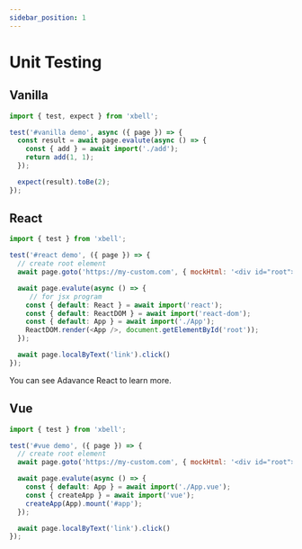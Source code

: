 ```yaml
---
sidebar_position: 1
---
```


# Unit Testing

## Vanilla

```javascript
import { test, expect } from 'xbell';

test('#vanilla demo', async ({ page }) => {
  const result = await page.evalute(async () => {
    const { add } = await import('./add');
    return add(1, 1);
  });

  expect(result).toBe(2);
});


```

## React
```javascript
import { test } from 'xbell';

test('#react demo', ({ page }) => {
  // create root element
  await page.goto('https://my-custom.com', { mockHtml: '<div id="root"></div>' });

  await page.evalute(async () => {
     // for jsx program
    const { default: React } = await import('react'); 
    const { default: ReactDOM } = await import('react-dom');
    const { default: App } = await import('./App');
    ReactDOM.render(<App />, document.getElementById('root'));
  });

  await page.localByText('link').click()
});
```

You can see Adavance React to learn more.

## Vue

```javascript
import { test } from 'xbell';

test('#vue demo', ({ page }) => {
  // create root element
  await page.goto('https://my-custom.com', { mockHtml: '<div id="root"></div>' });

  await page.evalute(async () => {
    const { default: App } = await import('./App.vue');
    const { createApp } = await import('vue');
    createApp(App).mount('#app');
  });

  await page.localByText('link').click()
});
```

